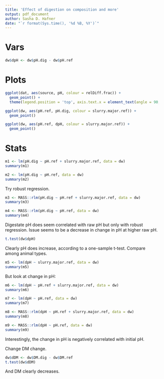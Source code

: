 ```yaml
---
title: 'Effect of digestion on composition and more'
output: pdf_document
author: Sasha D. Hafner
date: "`r format(Sys.time(), '%d %B, %Y')`"
---
```


# Vars 
```r
dw$dpH <- dw$pH.dig - dw$pH.ref
```

# Plots
```r
ggplot(dat, aes(source, pH, colour = relDiff.frac)) +
  geom_point() +
  theme(legend.position = 'top', axis.text.x = element_text(angle = 90, vjust = 0.5, hjust = 1))

ggplot(dw, aes(pH.ref, pH.dig, colour = slurry.major.ref)) +
  geom_point()

ggplot(dw, aes(pH.ref, dpH, colour = slurry.major.ref)) +
  geom_point()
```

# Stats
```r
m1 <- lm(pH.dig ~ pH.ref + slurry.major.ref, data = dw)
summary(m1)
```

```r
m2 <- lm(pH.dig ~ pH.ref, data = dw)
summary(m2)
```
Try robust regression.

```r
m3 <- MASS::rlm(pH.dig ~ pH.ref + slurry.major.ref, data = dw)
summary(m3)
```

```r
m4 <- MASS::rlm(pH.dig ~ pH.ref, data = dw)
summary(m4)
```

Digestate pH does seem correlated with raw pH but only with robust regression.
Issue seems to be a decrease in change in pH at higher raw pH.

```r
t.test(dw$dpH)
```

Clearly pH does increase, according to a one-sample t-test.
Compare among animal types.

```r
m5 <- lm(dpH ~ slurry.major.ref, data = dw)
summary(m5)
```

But look at change in pH:

```r
m6 <- lm(dpH ~ pH.ref + slurry.major.ref, data = dw)
summary(m6)
```

```r
m7 <- lm(dpH ~ pH.ref, data = dw)
summary(m7)
```

```r
m8 <- MASS::rlm(dpH ~ pH.ref + slurry.major.ref, data = dw)
summary(m8)
```

```r
m9 <- MASS::rlm(dpH ~ pH.ref, data = dw)
summary(m9)
```

Interestingly, the change in pH is negatively correlated with initial pH.

Change DM change.

```r
dw$dDM <- dw$DM.dig - dw$DM.ref
t.test(dw$dDM)
```

And DM clearly decreases.



